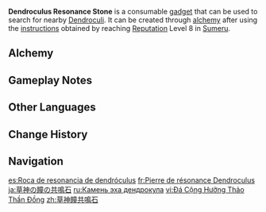 {{Item Infobox
|id          = 220057
|image       = Item Dendroculus Resonance Stone.png
|type        = Consumables
|group       = Oculus Resonance Stones
|invCategory = Gadgets
|quality     = 3
|effect      = A stone that can be used in [[Sumeru]] to search for nearby [[Dendroculi]]. The cooldown between uses is 300 seconds if an [[oculus]] is detected and 5 seconds if not.
|description = A stone that can be used in [[Sumeru]] to search for nearby [[Dendroculi]].<br>A curious amulet of a similar nature to the [[Dendro]] [[Statues of The Seven]]. By the same token, it is drawn to [[Dendroculi]].<br>In the world, there are grass and trees, vines and flowers &mdash; living beings of Dendro Element that abound in diverse shapes and forms. Though differing in appearance and various other aspects, they were born from the same land and will return to the same land.
|reusable    = No
|usage       = Quick Use
|memento     = No
|recipeType  = Instructions
|recipe      = Reach [[Reputation]] Level 8 in [[Sumeru]]
}}
{{Description|A curious amulet of a similar nature to the [[Dendro]] [[Statues of The Seven]]. By the same token, it is drawn to [[Dendroculi]].
In the world, there are grass and trees, vines and flowers &mdash; living beings of Dendro Element that abound in diverse shapes and forms. Though differing in appearance and various other aspects, they were born from the same land and will return to the same land.|[[Archive]]}}
'''Dendroculus Resonance Stone''' is a consumable [[gadget]] that can be used to search for nearby [[Dendroculus|Dendroculi]]. It can be created through [[alchemy]] after using the [[Instructions: Dendroculus Resonance Stone|instructions]] obtained by reaching [[Reputation]] Level 8 in [[Sumeru]].

{{Transclude|Oculus Resonance Stone|resonance stone intro|section=1}}

==Alchemy==
{{Recipe
|type = Crafting
|sort = Nilotpala Lotus;Rukkhashava Mushrooms;Crystal Chunk;Mora
|Mora = 500
|Crystal Chunk = 1
|Rukkhashava Mushrooms = 5
|Nilotpala Lotus = 5
}}

==Gameplay Notes==
{{Transclude|Oculus Resonance Stone|Gameplay Notes}}

==Other Languages==
{{Other Languages
|en        = Dendroculus Resonance Stone
|zhs       = 草神瞳共鸣石
|zhs_rm    = Cǎoshén-tóng Gòngmíng-shí
|zht       = 草神瞳共鳴石
|zht_rm    = Cǎoshén-tóng Gòngmíng-shí
|zh_tl     = Dendroculus Resonance Stone
|ja        = 草神の瞳の共鳴石
|ja_rm     = Soujin no Hitomi no Kyoumei Ishi
|ja_tl     = Dendroculus Resonance Stone
|ko        = 풀의 신의 눈동자 공명석
|ko_rm     = Pul-ui Sin-ui Nundongja Gongmyeongseok
|ko_tl     = Grass God's Pupil Resonance Stone
|es        = Roca de resonancia de dendróculus
|es_tl     = Dendroculus Resonance Stone
|fr        = Pierre de résonance Dendroculus
|fr_tl     = Dendroculus Resonance Stone
|ru        = Камень эха дендрокула
|ru_tl     = Dendroculus Echo Stone
|th        = Dendroculus Resonance Stone
|vi        = Đá Cộng Hưởng Thảo Thần Đồng
|vi_tl     = Dendroculus Resonance Stone
|de        = Dendroculus-Resonanzstein
|de_tl     = Dendroculus Resonance Stone
|id        = Dendroculus Resonance Stone
|pt        = Pedra de Ressonância de Dendroculus
|pt_tl     = 
|tr        = Doğa Özü Rezonans Taşı
|tr_tl     = {{Lex|Dendro|tr}} Essence Resonance Stone
|it        = Pietra di risonanza per Dendroculi
|it_tl     = Resonance Stone for Dendroculus
}}

==Change History==
{{Change History|3.0}}

==Navigation==
{{Gadget Navbox}}

[[es:Roca de resonancia de dendróculus]]
[[fr:Pierre de résonance Dendroculus]]
[[ja:草神の瞳の共鳴石]]
[[ru:Камень эха дендрокула]]
[[vi:Đá Cộng Hưởng Thảo Thần Đồng]]
[[zh:草神瞳共鳴石]]